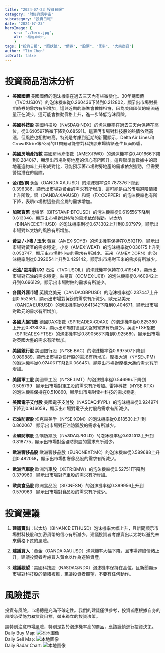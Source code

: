 ```yaml
---
title: "2024-07-23 投資日報"
category: "財經資訊宇宙"
subcategory: "投資日報"
date: "2024-07-23"
heroImage: {
    src: "./hero.jpg",
    alt: "易經算命",
    }
tags: ["投資日報", "照妖鏡", "債券", "股票", "匯率", "大宗商品"]
author: "Tim Chen"
isDraft: false
---
```

# 投資商品泡沫分析

- **美國國債**
  美國國債的泡沫機率在過去三天內有些微變化。30年期國債（TVC:US30Y）的泡沫機率從0.260436下降到0.212802，顯示出市場對長期債券的需求有所增加。這與近期的聯準會數據相符，因為美國國債的總流通量正在減少，這可能會推動價格上升，進一步降低泡沫風險。

- **美國科技股**
  美國科技股（NASDAQ:NDX）的泡沫機率在過去三天內保持在高位，從0.690597略微下降到0.685911。這表明市場對科技股的熱情依然高漲，但風險也相對較高。特別是考慮到近期的新聞顯示，Delta Air Lines和CrowdStrike等公司的IT問題可能會對科技股市場情緒產生負面影響。

- **美國房地產指數**
  美國房地產指數（AMEX:RWO）的泡沫機率從0.401666下降到0.284067，顯示出市場對房地產的信心有所回升。這與聯準會數據中的房地產違約率上升形成對比，可能預示著市場對房地產的需求依然強勁，但需要警惕潛在的風險。

- **金/銀/銅**
  黃金（OANDA:XAUUSD）的泡沫機率從0.787376下降到0.396386，顯示出市場對黃金的需求有所增加，這可能是由於市場避險情緒上升所致。銀（OANDA:XAGUSD）和銅（FX:COPPER）的泡沫機率也有所下降，表明市場對這些貴金屬的需求增加。

- **加密貨幣**
  比特幣（BITSTAMP:BTCUSD）的泡沫機率從0.619556下降到0.613048，顯示出市場對比特幣的需求依然強勁。以太坊（BINANCE:ETHUSD）的泡沫機率則從0.678302上升到0.907979，顯示出市場對以太坊的風險有所增加。

- **黃豆 / 小麥 / 玉米**
  黃豆（AMEX:SOYB）的泡沫機率保持在0.502119，顯示出市場對黃豆的需求穩定。小麥（AMEX:WEAT）的泡沫機率從0.036175上升到0.052747，顯示出市場對小麥的需求有所減少。玉米（AMEX:CORN）的泡沫機率則從0.392054上升到0.429142，顯示出市場對玉米的需求有所減少。

- **石油/ 鈾期貨UX!**
  石油（TVC:USOIL）的泡沫機率保持在0.419549，顯示出市場對石油的需求穩定。鈾期貨（COMEX:UX1!）的泡沫機率從0.460942上升到0.696129，顯示出市場對鈾的需求有所減少。

- **各國外匯市場**
  英鎊兌美元（OANDA:GBPUSD）的泡沫機率從0.237447上升到0.552551，顯示出市場對英鎊的需求有所減少。歐元兌美元（OANDA:EURUSD）的泡沫機率從0.641342下降到0.404671，顯示出市場對歐元的需求有所增加。

- **各國大盤指數**
  德國DAX指數（SPREADEX:GDAXI）的泡沫機率從0.825380上升到0.828024，顯示出市場對德國大盤的需求有所減少。英國FTSE指數（SPREADEX:FTSE）的泡沫機率從0.890568下降到0.925680，顯示出市場對英國大盤的需求有所增加。

- **美國銀行股**
  美國銀行股（NYSE:BAC）的泡沫機率從0.997507下降到0.989889，顯示出市場對銀行股的需求有所增加。摩根大通（NYSE:JPM）的泡沫機率從0.974061下降到0.966451，顯示出市場對摩根大通的需求有所增加。

- **美國軍工股**
  美國軍工股（NYSE:LMT）的泡沫機率從0.546994下降到0.505799，顯示出市場對軍工股的需求有所增加。雷神科技（NYSE:RTX）的泡沫機率保持在0.510860，顯示出市場對雷神科技的需求穩定。

- **美國電子支付股**
  美國電子支付股（NASDAQ:PYPL）的泡沫機率從0.924974下降到0.946059，顯示出市場對電子支付股的需求有所減少。

- **石油防禦股**
  埃克森美孚（NYSE:XOM）的泡沫機率從0.818530上升到0.862067，顯示出市場對石油防禦股的需求有所減少。

- **金礦防禦股**
  金礦防禦股（NASDAQ:RGLD）的泡沫機率從0.635513上升到0.818775，顯示出市場對金礦防禦股的需求有所減少。

- **歐洲奢侈品股**
  歐洲奢侈品股（EURONEXT:MC）的泡沫機率從0.589688上升到0.482058，顯示出市場對奢侈品股的需求有所減少。

- **歐洲汽車股**
  歐洲汽車股（XETR:BMW）的泡沫機率從0.527511下降到0.379960，顯示出市場對汽車股的需求有所增加。

- **歐美食品股**
  歐洲食品股（SIX:NESN）的泡沫機率從0.399956上升到0.570963，顯示出市場對食品股的需求有所減少。

# 投資建議

1. **建議賣出**：以太坊（BINANCE:ETHUSD）泡沫機率大幅上升，且新聞顯示市場對科技股和加密貨幣的信心有所減少，建議投資者考慮賣出以太坊以避免未來價格下跌的風險。

2. **建議買入**：黃金（OANDA:XAUUSD）泡沫機率大幅下降，且市場避險情緒上升，建議投資者考慮買入黃金以作為避險資產。

3. **建議觀望**：美國科技股（NASDAQ:NDX）泡沫機率保持在高位，且新聞顯示市場對科技股的情緒複雜，建議投資者觀望，不要有任何動作。

# 風險提示

投資有風險，市場總是充滿不確定性。我們的建議僅供參考，投資者應根據自身的風險承受能力和投資目標，做出獨立的投資決策。

請特別注意市場風險，特別是對於泡沫機率高的商品，應該謹慎進行投資決策。
<br />
Daily Buy Map:
![本地圖像](./buyMap.svg)
<br />
Daily Sell Map:
![本地圖像](./sellMap.svg)
<br />
Daily Radar Chart:
![本地圖像](./radar.svg)
<br />

